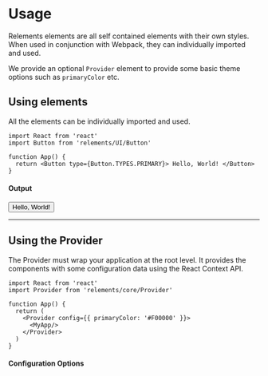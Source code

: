 
# Usage

Relements elements are all self contained elements with their own styles. When used in conjunction with Webpack, they can individually imported and used.

We provide an optional `Provider` element to provide some basic theme options such as `primaryColor` etc.

## Using elements

All the elements can be individually imported and used.

```
import React from 'react'
import Button from 'relements/UI/Button'

function App() {
  return <Button type={Button.TYPES.PRIMARY}> Hello, World! </Button>
}
```

#### Output

<CodeBlock>
  <Button type={Button.TYPES.PRIMARY}> Hello, World! </Button>
</CodeBlock>

---

## Using the Provider

The Provider must wrap your application at the root level. It provides the components with some configuration data using the React Context API.

```
import React from 'react'
import Provider from 'relements/core/Provider'

function App() {
  return (
    <Provider config={{ primaryColor: '#F00000' }}>
      <MyApp/>
    </Provider>
  )
}
```

#### Configuration Options
